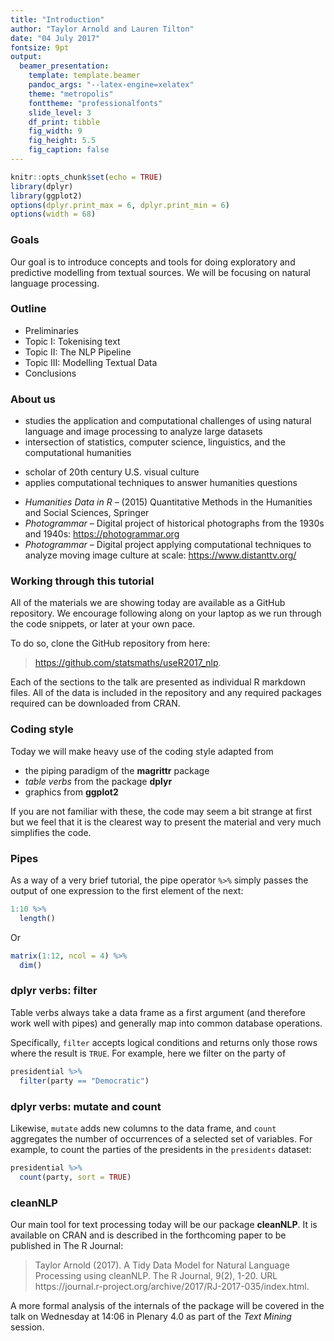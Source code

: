 ```yaml
---
title: "Introduction"
author: "Taylor Arnold and Lauren Tilton"
date: "04 July 2017"
fontsize: 9pt
output:
  beamer_presentation:
    template: template.beamer
    pandoc_args: "--latex-engine=xelatex"
    theme: "metropolis"
    fonttheme: "professionalfonts"
    slide_level: 3
    df_print: tibble
    fig_width: 9
    fig_height: 5.5
    fig_caption: false
---
```


```r
knitr::opts_chunk$set(echo = TRUE)
library(dplyr)
library(ggplot2)
options(dplyr.print_max = 6, dplyr.print_min = 6)
options(width = 68)
```

### Goals

Our goal is to introduce concepts and tools for doing exploratory
and predictive modelling from textual sources. We will be focusing
on natural language processing.

### Outline

- Preliminaries
- Topic I: Tokenising text
- Topic II: The NLP Pipeline
- Topic III: Modelling Textual Data
- Conclusions

### About us

**\myorange{Taylor Arnold}**

- studies the application and computational challenges of using
natural language and image processing to analyze large datasets
- intersection of statistics, computer science, linguistics, and the
computational humanities

**\myorange{Lauren Tilton}**

- scholar of 20th century U.S. visual culture
- applies computational techniques to answer humanities questions

**\myorange{Joint Work}**

- *Humanities Data in R* -- (2015) Quantitative Methods in the Humanities and
Social Sciences, Springer
- *Photogrammar* -- Digital project of historical photographs from the 1930s and 1940s:
[https://photogrammar.org](https://photogrammar.org)
- *Photogrammar* -- Digital project applying computational techniques to analyze moving
image culture at scale: [https://www.distanttv.org/](https://www.distanttv.org/)

### Working through this tutorial

All of the materials we are showing today are available
as a GitHub repository. We encourage following along on
your laptop as we run through the code snippets, or later
at your own pace.

To do so, clone the GitHub repository from here:

> [https://github.com/statsmaths/useR2017_nlp](https://github.com/statsmaths/useR2017_nlp).

Each of the sections to the talk are presented as individual
R markdown files. All of the data is included in the repository
and any required packages required can be downloaded from CRAN.

### Coding style

Today we will make heavy use of the coding style adapted
from

- the piping paradigm of the  **magrittr** package
- *table verbs* from the package **dplyr**
- graphics from **ggplot2**

If you are not familiar with these, the code may seem a bit
strange at first but we feel that it is the clearest way to
present the material and very much simplifies the code.

### Pipes

As a way of a very brief tutorial, the pipe operator `%>%` simply passes
the output of one expression to the first element of the next:

```r
1:10 %>%
  length()
```

Or

```r
matrix(1:12, ncol = 4) %>%
  dim()
```

### dplyr verbs: filter

Table verbs always take a data frame as a first argument (and therefore
work well with pipes) and generally map into common database operations.

Specifically, `filter` accepts logical conditions and returns only those
rows where the result is `TRUE`. For example, here we filter on the party
of

```r
presidential %>%
  filter(party == "Democratic")
```

### dplyr verbs: mutate and count

Likewise, `mutate` adds new columns to the data
frame, and `count` aggregates the number of occurrences of a selected
set of variables. For example, to count the parties of the presidents
in the `presidents` dataset:

```r
presidential %>%
  count(party, sort = TRUE)
```

### cleanNLP

Our main tool for text processing today will be our package
**cleanNLP**. It is available on CRAN and is described in the
forthcoming paper to be published in The R Journal:

>  Taylor Arnold (2017). A Tidy Data Model for Natural Language
>  Processing using cleanNLP. The R Journal, 9(2), 1-20. URL
>  https://journal.r-project.org/archive/2017/RJ-2017-035/index.html.

A more formal analysis of the internals of the package will be
covered in the talk on Wednesday at 14:06 in Plenary 4.0 as
part of the *Text Mining* session.



